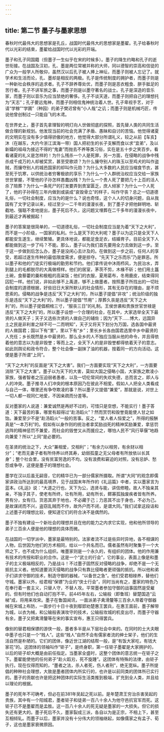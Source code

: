 ```yaml
---
---
---
```

title: 第二节 墨子与墨家思想
---




春秋时代最伟大的思想家是孔丘，战国时代最伟大的思想家是墨翟。孔子给春秋时代以光彩的结束，墨翟给战国时代以光彩的开端。

墨子和孔子同国籍（但墨子一生似乎在宋的时候多）。墨子的降生约略和孔子的逝世衔接。在战国及汉初，孔、墨是两位常被并称的大师，同以德智的崇高和信徒的广众为一般学人所敬仰，虽然汉以后孔子被人捧上神坛，而墨子则被人忘记了。就学术和生活而论，孔、墨却是相反的两极。孔子是传统制度的拥护者，而墨子则是一种新社会秩序的追求者。孔子不辞养尊处优，而墨子则是恶衣粗食、胼手胝足的苦行者。孔子不讲军旅之事，而墨子则是以墨守著名的战士。孔子是深造的音乐家，而墨子则以音乐为应当禁绝的奢侈。孔子不谈天道，而墨子则把自己的理想托为“天志”；孔子要远鬼神，而墨子则相信鬼神统治着人世。孔子卑视手艺，对于请“学稼”“学圃”（种园）的弟子樊迟曾有“小人哉”之讥；而墨子则是机械巧匠，传说他曾创制过一只能自飞的木鸢。

在世界史上，墨子首先拿理智的明灯向人世做彻底的探照，首先替人类的共同生活做合理的新规划。他发现当前的社会充满了矛盾、愚昧和自讨的苦恼。他觉得诸夏的文明实在没有多少值得骄傲的地方，他觉得大部分所谓礼义，较之从前【车亥】沐（在越东，大约今浙江滨海一带）国人把初生的长子支解而食以求“宜弟”，及以新孀的祖母为接近不得的“鬼妻”而抛去不养等类习俗，实在是五十步之笑百步。看看诸夏的礼义是怎样的！为什么残杀一个人是死罪，另一方面，在侵略的战争中残杀成千成万的人却被奖赏，甚至受歌颂？为什么攘夺别人的珠玉以至鸡犬的叫作盗贼，而攘夺别人的城邑国家的却叫作元勋？为什么大多数的人民应当缩食节衣，甚至死于饥寒，以供统治者穷奢极欲的享乐？为什么一个人群统治权应当交给一家族世世掌握，不管他的子孙怎样愚蠢凶残？为什么一个贵人死了要把几十上百的活人杀了陪葬？为什么一条死尸的打发要弄到贵室匮乏，庶人倾家？为什么一个人死了，他的子孙得在三年内做到或装成“哀毁骨立”的样子，叫作守丧？总之一切道德礼俗，一切社会制度，应当为的是什么？说也奇怪，这个人人的切身问题，自从我国有了文字记录以来，经过至少一二千年的漫漫长夜，到了墨子才把他鲜明地、斩截地、强聒不舍地提出，墨子死后不久，这问题又埋葬在二千多年的漫漫长夜中，到最近才再被掘起！

墨子的答案是很简单的，一切道德礼俗，一切社会制度应当是为着“天下之大利”，而不是一小阶级，一国家的私利。什么是天下的大利呢？墨子以为这只是全天下人都能安生遂生，继续繁殖。更具体地说，都能足食足衣，结婚育子。目前全天下人都能做到这一步了吗？不能。那么，墨子以为我们首先要用全力去做到这一步。至于这一步做到后怎么办，墨子是没闲心去计及的。在做到这一步之前，任何人的享受，若超过遂生传种的最低限度需求，便是掠夺。“先天下之乐而乐”乃是罪恶。所以墨子和他的门徒实行极端的勤劳和节约。他们拿传说中沐雨栉风，为民治水，弄到腿上的毛都脱尽的大禹做榜样。他们的居室，茅茨不剪，木椽不斫；他们用土簋土碗，食藜藿的羹和极粗的高粱饭；他们的衣服，夏用葛布，冬用鹿皮，结束得同囚犯一样。他们说，非如此够不上禹道，够不上做墨者。按照墨子所找出的一切社会制度的道德根据，好些旧日大家所默认的社会情形，其有无存在的理由，是不烦思索的。侵略的战争是违反“天下之大利”的，所以墨子提倡“非攻”；统治阶级的独乐是违反“天下之大利”的，所以墨子提倡“节用”；厚葬久丧是违反“天下之大利”的，所以墨子提倡桐棺三寸，“服丧三日”的礼制。王侯世袭和贵族世官世禄是违反“天下之大利”的，所以墨子设想一个合理的社会，在其中，大家选举全天下最贤的人做天子；天子又选些次贤的人做自己的辅佐；因为“天下……博大，远国异土之民是非利害之辩不可一二而明知”，天子又将天下划分为万国，选各国中最贤的人做国君；国以下有“里”，里以下有“乡”；里长乡长各由国君选里中乡中最贤的人充任；乡长既然是乡中最贤的，那么全乡的人不独应当服从他的命令，并且得依着他的意志以为是非毁誉；等而上之，全天下人的是非毁誉都得依着天子的意志。如此则舆论和政令符合，整个社会像一副抹了油的机器，按着同一的方向活动。这便是墨子所谓“上同”。

“天下之大利”的反面是“天下之大害”。我们一方面要实现“天下之大利”，一方面要消除“天下之大害”。墨子以为天下的大害，莫如大国之侵略小国，大家族之欺凌小家族，强者智者之压迫弱者愚者，以及一切伦常间的失欢失德，总而言之，即人与人的冲突。墨子推寻人们冲突的根本原因乃在彼此不相爱。假如人人把全人类看成与自己一体，哪里还有争夺欺凌的事？所以墨子又提倡“兼爱”，那就是说，对世上一切人都一视同仁地爱，不因亲疏而分差等。

反对墨家的人说道：兼爱诚然是再好不过的，可惜只是空想，不能实行！墨子答道：天下最苦的事，哪里有超得过“赴汤蹈火”？然而赏罚和毁誉竟能使人甘之如饴。兼爱至少不是“赴汤蹈火”一般的苦事。反之，“爱人者人恒爱之”，所得的报酬真是“一本万利”的。假如有以身作则的统治者拿奖励战死的精神奖励兼爱，拿惩罚逃阵的精神惩罚不兼爱，而社会的毁誉又从而援应之，哪怕人民不“风行草偃”地趋向兼爱？所以“上同”是必要的。

在圣贤的统治之下，大众“兼相爱，交相利”；“有余力以相劳，有余财以相分”；“老而无妻子者有所侍养以终其寿，幼弱孤童之无父母者有所放依以长其身”；整个社会里，没有贫富劳逸的不均，没有浪费和窘迫的对照，没有忌妒、愁怨或争夺，这便是墨子的理想社会。

墨学在汉以后虽无嗣音，它的精华已为一部分儒家所摄取。所谓“大同”的观念即儒家讲政治所达到的最高境界，见于战国末年所作的《礼运篇》中者，实以墨家言为蓝本。《礼运》说：“大道之行也，天下为公，选贤与能，讲信修睦。故人不独亲其亲，不独子其子，使老有所终，壮有所用，幼有所长，鳏寡孤独废疾者皆有所养。男有分，女有归。货恶其弃于地也，不必藏于己；力恶其不出于身也，不必为己。是故谋闭而不兴，盗窃乱贼而不作，故外户而不闭，是谓大同。”我们试拿这段话和上述墨子的理想比较，便知道它们的符合决不是偶然的。

墨子不独有建设一个新社会的理想并且在他的能力之内求它实现，他和他所领导的弟子三百余人便是他的理想的具体而微。

在战国的一切学派中，墨家是最特别的。法家者流不过是些异时异地，各不相谋的人物，后世因为他们的方术相同，给以一个共名而已。儒者虽然有时聚集于一个大师之下，也不成为什么组织。唯墨家则是一个永久的，有组织的团体。他的作用兼有技术的传授和职业的合作。这是一个“武士的行会”，它的事业，表面上像是和墨子的主义极端相反的，乃是战斗！不过墨子固然反对侵略的战争，却绝不是一个无抵抗主义者。他知道要消灭侵略的战争只有靠比侵略者更顽强的抵抗。所以他和弟子们讲求守御的技术，制造守御的器械，“以备世之急”。他们受君相禄养，替他们守城。墨家以外，给君相“保镖”为业的“侠士行会”，同时当尚有之，墨家的特色乃在奉行着一套主义，只替人守，不替人攻。平常墨者参加守御的战事固然是受雇的。但有时他们也自动打抱不平。前445年左右，公输般（即鲁班）替楚国造“云梯”成，将用来攻宋。墨子在鲁国闻讯，一面派弟子禽滑釐等三百余人带着守御器械在宋城上布防，一面步行十日十夜到鄢郢劝楚惠王罢兵，在惠王面前，墨子解带为城，以衣为械，和公输般表演攻守的技术，公输般攻城的机变出尽，而墨子守器有余，墨子又把禽滑釐等在宋的事实宣布，惠王只得罢兵。

像别的替君相保镖的游侠一般，墨者多半是从下层社会中来的。在同时的士大夫眼中墨子也只是一个“贱人”。这些“贱人”自然不会有儒家者流的绅士架子，他们的生活自然是朴陋的。它们的团体，像近世江湖的结帮一般，是“有饭大家吃，有钱大家花”的。这团体的领袖叫作“钜子”，是终身职，第一任钜子墨翟是大家拥护的，以后的钜子却大概是由前任指定。当墨家全盛时，这整个团体的意志统一在钜子之下。墨翟能使他的任何弟子“赴火蹈刃，死不旋踵”。这团体有特殊的法律，由钜子执行。现在仅得而知的，“墨者之法，杀人者死，伤人者刑”，绝无宽纵。墨子所提倡的种种社会理想，大致是墨者团体内所实行的，也许是以前同类的团体所已实行的。墨子的贡献也许是把这种团体的实际生活类推到极端，扩充到全人类，并且给以理论的根据。

墨子的死年不可确考，但必在前381年吴起之死以前。是年楚肃王穷治杀害吴起的贵族，其中有一个阳城君，墨者钜子和徒弟一百八十余人为他守邑抗官军而死。这钜子已不是墨翟而是孟胜。这一百八十余人的死无疑是墨家的一大损失。但它的损失还有更大的。墨子死后不久，墨家裂成三派，各自以为是正宗，不相上下，甚至互相倾轧。而墨子以后，墨家并没有十分伟大的领袖继起，如像儒家之有孟子、荀子，这也是墨家衰微原因。
